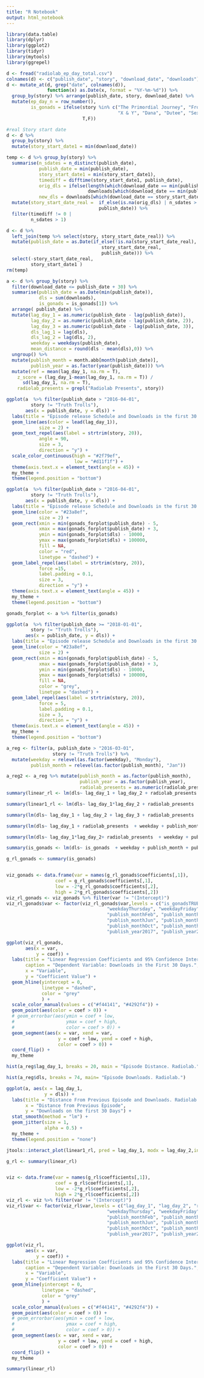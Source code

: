 ```yaml
---
title: "R Notebook"
output: html_notebook
---
```


```r
library(data.table)
library(dplyr)
library(ggplot2)
library(tidyr)
library(mytools)
library(ggrepel)
```

```r
d <- fread("radiolab_ep_day_total.csv")
colnames(d) <- c("publish_date", "story", "download_date", "downloads")
d <- mutate_at(d, grep("date", colnames(d)),
               function(x) as.Date(x, format = "%Y-%m-%d")) %>% 
  group_by(story) %>% arrange(publish_date, story, download_date) %>% 
  mutate(ep_day_n = row_number(),
         is_gonads = ifelse(story %in% c("The Primordial Journey", "Fronads",
                                         "X & Y", "Dana", "Dutee", "Sex Ed"),
                            T,F))

#real Story start date
d <- d %>%
  group_by(story) %>% 
  mutate(story_start_date1 = min(download_date))

temp <- d %>% group_by(story) %>%
  summarise(n_sdates = n_distinct(publish_date),
            publish_date = min(publish_date),
            story_start_date1 = min(story_start_date1),
            timediff = difftime(story_start_date1, publish_date),
            orig_dls = ifelse(length(which(download_date == min(publish_date))) == 0, NA,
                              downloads[which(download_date == min(publish_date))]),
            new_dls = downloads[which(download_date == story_start_date1[1])][1]) %>%
  mutate(story_start_date_real =  if_else(is.na(orig_dls) | n_sdates > 1, story_start_date1,
                                  publish_date)) %>% 
  filter(timediff != 0 |
         n_sdates > 1)

d <- d %>%
  left_join(temp %>% select(story, story_start_date_real)) %>% 
  mutate(publish_date = as.Date(if_else(!is.na(story_start_date_real),
                                   story_start_date_real,
                                   publish_date))) %>% 
  select(-story_start_date_real,
         story_start_date1 )
rm(temp)
```

```r
a <- d %>% group_by(story) %>%
  filter(download_date <= publish_date + 30) %>% 
  summarise(publish_date = as.Date(min(publish_date)),
            dls = sum(downloads),
            is_gonads = is_gonads[1]) %>%
  arrange( publish_date) %>% 
  mutate(lag_day_1 = as.numeric(publish_date - lag(publish_date)),
         lag_day_2 = as.numeric(publish_date - lag(publish_date, 2)),
         lag_day_3 = as.numeric(publish_date - lag(publish_date, 3)),
         dls_lag_1 = lag(dls),
         dls_lag_2 = lag(dls, 2),
         weekday = weekdays(publish_date),
         mean_distance = round(dls - mean(dls),0)) %>% 
  ungroup() %>%
  mutate(publish_month = month.abb[month(publish_date)],
         publish_year = as.factor(year(publish_date))) %>%
  mutate(ref = mean(lag_day_1, na.rm = T),
    z_score = (lag_day_1-mean(lag_day_1, na.rm = T)) /
      sd(lag_day_1, na.rm = T),
    radiolab_presents = grepl("Radiolab Presents", story))
```

```r
ggplot(a  %>% filter(publish_date > "2016-04-01",
         story != "Truth Trolls"),
       aes(x = publish_date, y = dls)) +
  labs(title = "Episode release Schedule and Downloads in the first 30 Days. Radolab.") +
  geom_line(aes(color = lead(lag_day_1)),
            size = 2) +
  geom_text_repel(aes(label = strtrim(story, 20)),
            angle = 90,
            size = 3,
            direction = "y") +
  scale_color_continuous(high = "#2f79ef",
                         low = "#d11f1f") +
  theme(axis.text.x = element_text(angle = 45)) +
  my_theme +
  theme(legend.position = "bottom")
```

```r
ggplot(a  %>% filter(publish_date > "2016-04-01",
         story != "Truth Trolls"),
       aes(x = publish_date, y = dls)) +
  labs(title = "Episode release Schedule and Downloads in the first 30 Days. Radolab.") +
  geom_line(color = "#23a8ef",
            size = 2) +
  geom_rect(xmin = min(gonads_forplot$publish_date) - 5,
            xmax = max(gonads_forplot$publish_date) + 3,
            ymin = min(gonads_forplot$dls) - 10000,
            ymax = max(gonads_forplot$dls) + 100000,
            fill = NA,
            color = "red",
            linetype = "dashed") +
  geom_label_repel(aes(label = strtrim(story, 20)),
            force =15,
            label.padding = 0.1,
            size = 3,
            direction = "y") +
  theme(axis.text.x = element_text(angle = 45)) +
  my_theme +
  theme(legend.position = "bottom")
```

```r
gonads_forplot <- a %>% filter(is_gonads)

ggplot(a  %>% filter(publish_date >= "2018-01-01",
         story != "Truth Trolls"),
       aes(x = publish_date, y = dls)) +
  labs(title = "Episode release Schedule and Downloads in the first 30 Days. Radolab.") +
  geom_line(color = "#23a8ef",
            size = 2) +
  geom_rect(xmin = min(gonads_forplot$publish_date) - 5,
            xmax = max(gonads_forplot$publish_date) + 3,
            ymin = min(gonads_forplot$dls) - 10000,
            ymax = max(gonads_forplot$dls) + 100000,
            fill = NA,
            color = "grey",
            linetype = "dashed") +
  geom_label_repel(aes(label = strtrim(story, 20)),
            force = 5,
            label.padding = 0.1,
            size = 3,
            direction = "y") +
  theme(axis.text.x = element_text(angle = 45)) +
  my_theme +
  theme(legend.position = "bottom")
```

```r
a_reg <- filter(a, publish_date > "2016-03-01",
                 story != "Truth Trolls") %>% 
  mutate(weekday = relevel(as.factor(weekday), "Monday"),
         publish_month = relevel(as.factor(publish_month), "Jan"))
```

```r
a_reg2 <- a_reg %>% mutate(publish_month = as.factor(publish_month),
                           publish_year = as.factor(publish_year),
                           radiolab_presents = as.numeric(radiolab_presents))
summary(linear_rl <- lm(dls~ lag_day_1 + lag_day_2 + radiolab_presents  + weekday + publish_month + publish_year, data = a_reg2))
```

```r
summary(linear1_rl <- lm(dls~ lag_day_1*lag_day_2 + radiolab_presents  + weekday + publish_month + publish_year, data = a_reg2))
```

```r
summary(lm(dls~ lag_day_1 + lag_day_2 + lag_day_3 + radiolab_presents  + weekday + publish_month + publish_year, data = a_reg))
```

```r
summary(lm(dls~ lag_day_1 + radiolab_presents  + weekday + publish_month + publish_year, data = a_reg))
```

```r
summary(lm(dls~ lag_day_1*lag_day_2+ radiolab_presents  + weekday + publish_month + publish_year, data = a_reg))
```


```r
summary(is_gonads <- lm(dls~ is_gonads  + weekday + publish_month + publish_year, data = a_reg ))
```
```r
g_rl_gonads <- summary(is_gonads)


viz_gonads <- data.frame(var = names(g_rl_gonads$coefficients[,1]),
                  coef = g_rl_gonads$coefficients[,1],
                  low = -2*g_rl_gonads$coefficients[,2],
                  high = 2*g_rl_gonads$coefficients[,2])
viz_rl_gonads <- viz_gonads %>% filter(var != "(Intercept)")
viz_rl_gonads$var <- factor(viz_rl_gonads$var,levels = c("is_gonadsTRUE", "weekdayTuesday" , "weekdayWednesday",
                                     "weekdayThursday", "weekdayFriday", "weekdaySaturday", "weekdaySunday",
                                     "publish_monthFeb", "publish_monthMar", "publish_monthApr", "publish_monthMay",
                                     "publish_monthJun", "publish_monthJul", "publish_monthAug", "publish_monthSep",
                                     "publish_monthOct", "publish_monthNov", "publish_monthDec",
                                     "publish_year2017", "publish_year2018"))

ggplot(viz_rl_gonads,
       aes(x = var,
           y = coef)) +
  labs(title = "Linear Regression Coefficients and 95% Confidence Intervals. Radiolab. Gonads.",
       caption = "Dependent Variable: Downloads in the First 30 Days.",
       x = "Variable",
       y = "Coefficient Value") +
  geom_hline(yintercept = 0,
             linetype = "dashed",
             color = "grey"
             ) +
  scale_color_manual(values = c("#f44141", "#4292f4")) +
  geom_point(aes(color = coef > 0)) +
  # geom_errorbar(aes(ymin = coef + low,
  #                   ymax = coef + high,
  #                   color = coef > 0)) +
  geom_segment(aes(x = var, xend = var,
                   y = coef + low, yend = coef + high,
                   color = coef > 0)) +
  coord_flip() +
  my_theme

```

```r
hist(a_reg$lag_day_1, breaks = 20, main = "Episode Distance. Radiolab.")
```
```r
hist(a_reg$dls, breaks = 74, main= "Episode Downloads. Radiolab.")
```



```r
ggplot(a, aes(x = lag_day_1,
              y = dls)) +
  labs(title = "Distance From Previous Episode and Downloads. Radiolab.",
       x = "Distance from Previous Episode",
       y = "Downloads on the first 30 Days") +
  stat_smooth(method = "lm") +
  geom_jitter(size = 1,
              alpha = 0.5) +
  my_theme +
  theme(legend.position = "none")
```


```r
jtools::interact_plot(linear1_rl, pred = lag_day_1, modx = lag_day_2,interval = T)
```

```r
g_rl <- summary(linear_rl)


viz <- data.frame(var = names(g_rl$coefficients[,1]),
                  coef = g_rl$coefficients[,1],
                  low = -2*g_rl$coefficients[,2],
                  high = 2*g_rl$coefficients[,2])
viz_rl <- viz %>% filter(var != "(Intercept)")
viz_rl$var <- factor(viz_rl$var,levels = c("lag_day_1", "lag_day_2", "radiolab_presents", "weekdayTuesday" , "weekdayWednesday",
                                     "weekdayThursday", "weekdayFriday", "weekdaySaturday", "weekdaySunday",
                                     "publish_monthFeb", "publish_monthMar", "publish_monthApr", "publish_monthMay",
                                     "publish_monthJun", "publish_monthJul", "publish_monthAug", "publish_monthSep",
                                     "publish_monthOct", "publish_monthNov", "publish_monthDec",
                                     "publish_year2017", "publish_year2018"))

ggplot(viz_rl,
       aes(x = var,
           y = coef)) +
  labs(title = "Linear Regression Coefficients and 95% Confidence Intervals. Radiolab.",
       caption = "Dependent Variable: Downloads in the First 30 Days.",
       x = "Variable",
       y = "Coefficient Value") +
  geom_hline(yintercept = 0,
             linetype = "dashed",
             color = "grey"
             ) +
  scale_color_manual(values = c("#f44141", "#4292f4")) +
  geom_point(aes(color = coef > 0)) +
  # geom_errorbar(aes(ymin = coef + low,
  #                   ymax = coef + high,
  #                   color = coef > 0)) +
  geom_segment(aes(x = var, xend = var,
                   y = coef + low, yend = coef + high,
                   color = coef > 0)) +
  coord_flip() +
  my_theme

```


```r
summary(linear_rl)
```

